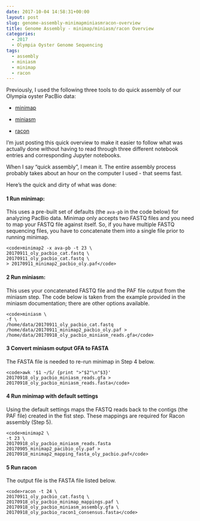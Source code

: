 ```yaml
---
date: 2017-10-04 14:58:31+00:00
layout: post
slug: genome-assembly-minimapminiasmracon-overview
title: Genome Assembly - minimap/miniasm/racon Overview
categories:
  - 2017
  - Olympia Oyster Genome Sequencing
tags:
  - assembly
  - miniasm
  - minimap
  - racon
---
```


Previously, I used the following three tools to do quick assembly of our Olympia oyster PacBio data:





  * [minimap](https://robertslab.github.io/sams-notebook/2017/09/07/genome-assembly-olympia-oyster-pacbio-minimapminiasmracon.html)


  * [miniasm](https://robertslab.github.io/sams-notebook/2017/09/18/genome-assembly-olympia-oyster-pacbio-minimapminiasmracon-2.html)


  * [racon](https://robertslab.github.io/sams-notebook/2017/09/18/genome-assembly-olympia-oyster-pacbio-minimapminiasmracon-3.html)



I'm just posting this quick overview to make it easier to follow what was actually done without having to read through three different notebook entries and corresponding Jupyter notebooks.

When I say "quick assembly", I mean it. The entire assembly process probably takes about an hour on the computer I used - that seems fast.

Here's the quick and dirty of what was done:



#### 1 Run minimap:



This uses a pre-built set of defaults (the `ava-pb` in the code below) for analyzing PacBio data. Minimap only accepts two FASTQ files and you need to map your FASTQ file against itself. So, if you have multiple FASTQ sequencing files, you have to concatenate them into a single file prior to running minimap.


    
    <code>minimap2 -x ava-pb -t 23 \
    20170911_oly_pacbio_cat.fastq \
    20170911_oly_pacbio_cat.fastq \
    > 20170911_minimap2_pacbio_oly.paf</code>





#### 2 Run miniasm:



This uses your concatenated FASTQ file and the PAF file output from the miniasm step. The code below is taken from the example provided in the miniasm documentation; there are other options available.


    
    <code>miniasm \
    -f \
    /home/data/20170911_oly_pacbio_cat.fastq /home/data/20170911_minimap2_pacbio_oly.paf > /home/data/20170918_oly_pacbio_miniasm_reads.gfa</code>





#### 3 Convert miniasm output GFA to FASTA



The FASTA file is needed to re-run minimap in Step 4 below.


    
    <code>awk '$1 ~/S/ {print ">"$2"\n"$3}' 20170918_oly_pacbio_miniasm_reads.gfa > 20170918_oly_pacbio_miniasm_reads.fasta</code>





#### 4 Run minimap with default settings



Using the default settings maps the FASTQ reads back to the contigs (the PAF file) created in the fist step. These mappings are required for Racon assembly (Step 5).


    
    <code>minimap2 \
    -t 23 \
    20170918_oly_pacbio_miniasm_reads.fasta 20170905_minimap2_pacibio_oly.paf > 20170918_minimap2_mapping_fasta_oly_pacbio.paf</code>





#### 5 Run racon



The output file is the FASTA file listed below.


    
    <code>racon -t 24 \
    20170911_oly_pacbio_cat.fastq \
    20170918_oly_pacbio_minimap_mappings.paf \
    20170918_oly_pacbio_miniasm_assembly.gfa \
    20170918_oly_pacbio_racon1_consensus.fasta</code>
